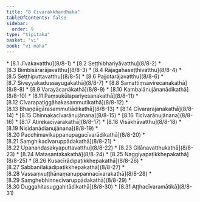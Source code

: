 ```yaml
---
title: "8 Cīvarakkhandhaka"
tableOfContents: false
sidebar:
  order: 9
type: "tipitaka"
basket: "vi"
book: "vi-maha"
---
```



<DynamicBreadcrumb />



<TableOfContents book="vi-maha" section="8">
* [8.1 Jīvakavatthu](8/8-1)
* [8.2 Seṭṭhibhariyāvatthu](8/8-2)
* [8.3 Bimbisārarājavatthu](8/8-3)
* [8.4 Rājagahaseṭṭhivatthu](8/8-4)
* [8.5 Seṭṭhiputtavatthu](8/8-5)
* [8.6 Pajjotarājavatthu](8/8-6)
* [8.7 Siveyyakadussayugakathā](8/8-7)
* [8.8 Samattiṃsavirecanakathā](8/8-8)
* [8.9 Varayācanākathā](8/8-9)
* [8.10 Kambalānujānanādikathā](8/8-10)
* [8.11 Paṃsukūlapariyesanakathā](8/8-11)
* [8.12 Cīvarapaṭiggāhakasammutikathā](8/8-12)
* [8.13 Bhaṇḍāgārasammutiādikathā](8/8-13)
* [8.14 Cīvararajanakathā](8/8-14)
* [8.15 Chinnakacīvarānujānana](8/8-15)
* [8.16 Ticīvarānujānana](8/8-16)
* [8.17 Atirekacīvarakathā](8/8-17)
* [8.18 Visākhāvatthu](8/8-18)
* [8.19 Nisīdanādianujānana](8/8-19)
* [8.20 Pacchimavikappanupagacīvarādikathā](8/8-20)
* [8.21 Saṃghikacīvaruppādakathā](8/8-21)
* [8.22 Upanandasakyaputtavatthu](8/8-22)
* [8.23 Gilānavatthukathā](8/8-23)
* [8.24 Matasantakakathā](8/8-24)
* [8.25 Naggiyapaṭikkhepakathā](8/8-25)
* [8.26 Kusacīrādipaṭikkhepakathā](8/8-26)
* [8.27 Sabbanīlakādipaṭikkhepakathā](8/8-27)
* [8.28 Vassaṃvuṭṭhānaṃanuppannacīvarakathā](8/8-28)
* [8.29 Saṃghebhinnecīvaruppādakathā](8/8-29)
* [8.30 Duggahitasuggahitādikathā](8/8-30)
* [8.31 Aṭṭhacīvaramātikā](8/8-31)
</TableOfContents>
